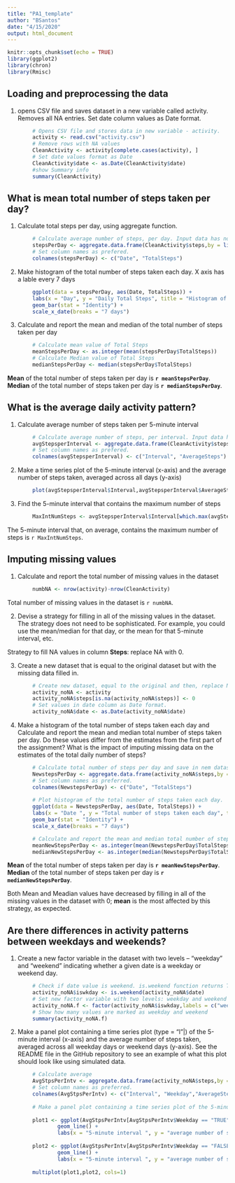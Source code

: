 ---
title: "PA1_template"
author: "BSantos"
date: "4/15/2020"
output: html_document
---

```{r setup, include=FALSE}
knitr::opts_chunk$set(echo = TRUE)
library(ggplot2)
library(chron)
library(Rmisc)
```

## Loading and preprocessing the data

1. opens CSV file and saves dataset in a new variable called activity. Removes all NA entries. Set date column values as Date format.

```{r}
        # Opens CSV file and stores data in new variable - activity.
        activity <- read.csv("activity.csv")
        # Remove rows with NA values
        CleanActivity <- activity[complete.cases(activity), ]
        # Set date values format as Date
        CleanActivity$date <- as.Date(CleanActivity$date)
        #show Summary info
        summary(CleanActivity)
```

## What is mean total number of steps taken per day?

1. Calculate total steps per day, using aggregate function.

```{r}
        # Calculate average number of steps, per day. Input data has no NA values!
        stepsPerDay <- aggregate.data.frame(CleanActivity$steps,by = list(CleanActivity$date),FUN = sum)
        # Set column names as prefered.
        colnames(stepsPerDay) <- c("Date", "TotalSteps") 
```

2. Make histogram of the total number of steps taken each day. X axis has a lable every 7 days

```{r}
        ggplot(data = stepsPerDay, aes(Date, TotalSteps)) + 
        labs(x = "Day", y = "Daily Total Steps", title = "Histogram of total number of steps taken each day in Oct-Nov 2012") + 
        geom_bar(stat = "Identity") + 
        scale_x_date(breaks = "7 days")
```


3. Calculate and report the mean and median of the total number of steps taken per day

```{r}
        # Calculate mean value of Total Steps
        meanStepsPerDay <- as.integer(mean(stepsPerDay$TotalSteps))
        # Calculate Median value of Total Steps
        medianStepsPerDay <- median(stepsPerDay$TotalSteps)
```

**Mean** of the total number of steps taken per day is **`r meanStepsPerDay`**.  
**Median** of the total number of steps taken per day is **`r medianStepsPerDay`**.  

## What is the average daily activity pattern?

1. Calculate average number of steps taken per 5-minute interval

```{r}
        # Calculate average number of steps, per interval. Input data has no NA values!
        avgStepsperInterval <- aggregate.data.frame(CleanActivity$steps, by = list(CleanActivity$interval),FUN = mean)
        # Set column names as prefered.
        colnames(avgStepsperInterval) <- c("Interval", "AverageSteps") 
```

2. Make a time series plot of the 5-minute interval (x-axis) and the average number of steps taken, averaged across all days (y-axis)

```{r}
        plot(avgStepsperInterval$Interval,avgStepsperInterval$AverageSteps,type = "l",xlab="Interval", ylab="Average number of steps", main = "average number of steps taken, averaged across all days" )
```

3. Find the 5-minute interval that contains the maximum number of steps

```{r}
        MaxIntNumSteps <- avgStepsperInterval$Interval[which.max(avgStepsperInterval$AverageSteps)]
```
The 5-minute interval that, on average, contains the maximum number of steps is `r MaxIntNumSteps`.

## Imputing missing values

1. Calculate and report the total number of missing values in the dataset 

```{r}
        numbNA <- nrow(activity)-nrow(CleanActivity)
```
Total number of missing values in the dataset is `r numbNA`.


2. Devise a strategy for filling in all of the missing values in the dataset. The strategy does not need to be sophisticated. For example, you could use the mean/median for that day, or the mean for that 5-minute interval, etc.

Strategy to fill NA values in column **Steps**: replace NA with 0.


3. Create a new dataset that is equal to the original dataset but with the missing data filled in.

```{r}
        # Create new dataset, equal to the original and then, replace NA with 0.
        activity_noNA <- activity
        activity_noNA$steps[is.na(activity_noNA$steps)] <- 0
        # Set values in date column as Date format.
        activity_noNA$date <- as.Date(activity_noNA$date)
```

4. Make a histogram of the total number of steps taken each day and Calculate and report the mean and median total number of steps taken per day. Do these values differ from the estimates from the first part of the assignment? What is the impact of imputing missing data on the estimates of the total daily number of steps?

```{r}
        # Calculate total number of steps per day and save in nem dataset.
        NewstepsPerDay <- aggregate.data.frame(activity_noNA$steps,by = list(activity_noNA$date),FUN = sum)
        # Set column names as preferred.
        colnames(NewstepsPerDay) <- c("Date", "TotalSteps")
        
        # Plot histogram of the total number of steps taken each day.
        ggplot(data = NewstepsPerDay, aes(Date, TotalSteps)) + 
        labs(x = "Date ", y = "Total number of steps taken each day", title = "Histogram of total steps in Oct-Nov 2012") +
        geom_bar(stat = "Identity") + 
        scale_x_date(breaks = "7 days")
```

``` {r}
        # Calculate and report the mean and median total number of steps taken per day
        meanNewStepsPerDay <- as.integer(mean(NewstepsPerDay$TotalSteps))
        medianNewStepsPerDay <- as.integer(median(NewstepsPerDay$TotalSteps))
```
**Mean** of the total number of steps taken per day is **`r meanNewStepsPerDay`**.  
**Median** of the total number of steps taken per day is **`r medianNewStepsPerDay`**.

Both Mean and Meadian values have decreased by filling in all of the missing values in the dataset with 0; **mean** is the most affected by this strategy, as expected.

## Are there differences in activity patterns between weekdays and weekends?

1. Create a new factor variable in the dataset with two levels – “weekday” and “weekend” indicating whether a given date is a weekday or weekend day.

```{r}
        # Check if date value is weekend. is.weekend function returns TRUE is date is weekend, and FALSE if date is not weekend (weekday)
        activity_noNA$iswkday <- is.weekend(activity_noNA$date)
        # Set new factor variable with two levels: weekday and weekend
        activity_noNA.f <- factor(activity_noNA$iswkday,labels = c("weekday","weekend"))
        # Show how many values are marked as weekday and weekend
        summary(activity_noNA.f)
```


2. Make a panel plot containing a time series plot (type = "l"|) of the 5-minute interval (x-axis) and the average number of steps taken, averaged across all weekday days or weekend days (y-axis). See the README file in the GitHub repository to see an example of what this plot should look like using simulated data.

```{r}
        # Calculate average
        AvgStpsPerIntv <- aggregate.data.frame(activity_noNA$steps,by = list(activity_noNA$interval, activity_noNA$iswkday),FUN = mean)
        # Set column names as preferred.
        colnames(AvgStpsPerIntv) <- c("Interval", "Weekday","AverageSteps")
        
        # Make a panel plot containing a time series plot of the 5-minute interval (x-axis) and the average number of steps taken, averaged across all weekday days or weekend days (y-axis)
        
        plot1 <- ggplot(AvgStpsPerIntv[AvgStpsPerIntv$Weekday == "TRUE", ], aes(x = Interval, y = AverageSteps)) + 
                geom_line() + 
                labs(x = "5-minute interval ", y = "average number of steps taken", title = "WEEKDAY")
                
        plot2 <- ggplot(AvgStpsPerIntv[AvgStpsPerIntv$Weekday == "FALSE", ], aes(x = Interval, y = AverageSteps)) + 
                geom_line() + 
                labs(x = "5-minute interval ", y = "average number of steps taken", title = "WEEKEND")
        
        multiplot(plot1,plot2, cols=1)
```